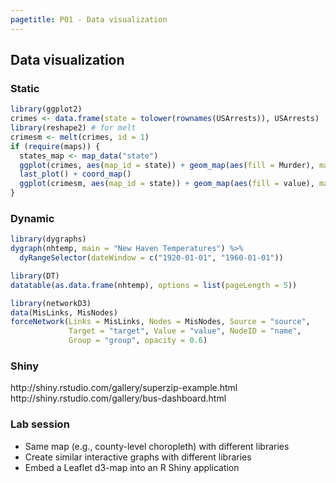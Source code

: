 ```yaml
---
pagetitle: P01 - Data visualization
---
```


## Data visualization

### Static

```r
library(ggplot2)
crimes <- data.frame(state = tolower(rownames(USArrests)), USArrests)
library(reshape2) # for melt
crimesm <- melt(crimes, id = 1)
if (require(maps)) {
  states_map <- map_data("state")
  ggplot(crimes, aes(map_id = state)) + geom_map(aes(fill = Murder), map = states_map) + expand_limits(x = states_map$long, y = states_map$lat)
  last_plot() + coord_map()
  ggplot(crimesm, aes(map_id = state)) + geom_map(aes(fill = value), map = states_map) + expand_limits(x = states_map$long, y = states_map$lat) + facet_wrap( ~ variable)
}
```

### Dynamic

```r
library(dygraphs)
dygraph(nhtemp, main = "New Haven Temperatures") %>% 
  dyRangeSelector(dateWindow = c("1920-01-01", "1960-01-01"))
```


```r
library(DT)
datatable(as.data.frame(nhtemp), options = list(pageLength = 5))
```


```r
library(networkD3)
data(MisLinks, MisNodes)
forceNetwork(Links = MisLinks, Nodes = MisNodes, Source = "source",
             Target = "target", Value = "value", NodeID = "name",
             Group = "group", opacity = 0.6)
```

### Shiny

http://shiny.rstudio.com/gallery/superzip-example.html
http://shiny.rstudio.com/gallery/bus-dashboard.html

### Lab session

- Same map (e.g., county-level choropleth) with different libraries
- Create similar interactive graphs with different libraries
- Embed a Leaflet d3-map into an R Shiny application